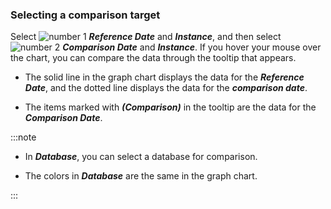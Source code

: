 ### Selecting a comparison target

Select ![number 1](/img/number-01.png) **_Reference Date_** and **_Instance_**, and then select ![number 2](/img/number-02.png) **_Comparison Date_** and **_Instance_**. If you hover your mouse over the chart, you can compare the data through the tooltip that appears.

<ImgLang img='db-compare-count-trend-tootip.png' dsec='Tooltip' />

-   The solid line in the graph chart displays the data for the **_Reference Date_**, and the dotted line displays the data for the **_comparison date_**.

-   The items marked with **_(Comparison)_** in the tooltip are the data for the **_Comparison Date_**.

:::note

-   In **_Database_**, you can select a database for comparison.

-   The colors in **_Database_** are the same in the graph chart.

:::
